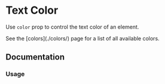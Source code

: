 
# Text Color

Use `color` prop to control the text color of an element.

<Callout>
  See the [colors](./colors/) page for a list of all available colors.
</Callout>

## Documentation

### Usage

<ax-demo name="color/usage" />
